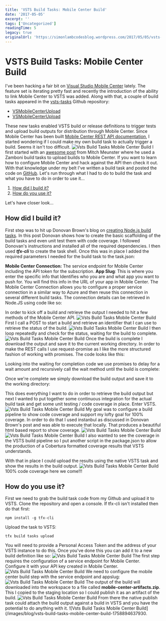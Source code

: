 ```yaml
---
title: 'VSTS Build Tasks: Mobile Center Build'
date: '2017-05-05'
excerpt: ''
tags: ['Uncategorized']
readingTime: 5
legacy: true
originalUrl: 'https://simonlambcodesblog.wordpress.com/2017/05/05/vsts-build-tasks-mobile-center-build/'
---
```


# VSTS Build Tasks: Mobile Center Build

I've been hacking a fair bit on [Visual Studio Mobile Center](https://www.visualstudio.com/vs/mobile-center/) lately. The feature set is iterating pretty fast and recently the introduction of the ability to link Mobile Center to VSTS was added. Along with that, a couple of build tasks appeared in the [vsts-tasks](https://github.com/Microsoft/vsts-tasks/tree/master/Tasks) Github repository:

- [VSMobileCenterUpload](https://github.com/Microsoft/vsts-tasks/tree/master/Tasks/VSMobileCenterTest)
- [VSMobileCenterUpload](https://github.com/Microsoft/vsts-tasks/tree/master/Tasks/VSMobileCenterTest)

These new tasks enabled VSTS build or release definitions to trigger tests and upload build outputs for distribution through Mobile Center. Since Mobile Center has been built [Mobile Center REST API documentation](https://docs.microsoft.com/en-us/mobile-center/api-docs/), I started wondering if I could make my own build task to actually trigger a build. Seems it isn't too difficult.
![Vsts Build Tasks Mobile Center Build](/images/blog/vsts-build-tasks-mobile-center-build-1758985196753-0.jpg) I first started with an [awesome post](https://mitchmuenster.wordpress.com/2016/11/16/using-mobile-center-preview-with-vsts/) from Mitch Meunster where he used a Zamboni build tasks to upload builds to Mobile Center.
If you want to learn how to configure Mobile Center and hack against the API then check it out. With that knowledge under my belt I've written a build task and posted the code on [GitHub](https://github.com/slamb2k/VSMobileCenterBuild). Let's run through what I had to do to build the task and what you have to do in order to use it...

1.  [How did I build it?](https://simonlambcodesblog.wordpress.com/2017/05/05/vsts-build-tasks-mobile-center-build/#howtobuild)
2.  [How do you use it?](https://simonlambcodesblog.wordpress.com/2017/05/05/vsts-build-tasks-mobile-center-build/#howtouse)

Let's have closer look...

## How did I build it?

First step was to hit up Donovan Brown's blog on [creating Node.js build tasks](http://donovanbrown.com/post/Writing-my-first-Nodejs-based-VSTS-Task). In this post Donovan shows how to create the basic scaffolding of the build tasks and even unit test them with code coverage. I followed Donovan's instructions and installed all of the required dependencies.
I then used _**tfx-cli**_ to create the task shell. Once this was in place I added the required parameters I needed for the build task to the task.json:

<Gist url="https://gist.github.com/slamb2k/ccacf3ab7818b9cc23577ab01316c73f" />

**Mobile Center Connection:** The service endpoint for Mobile Center including the API token for the subscription.
**App Slug**: This is where you enter the specific info that Identifies who you are and what app you want to push for. You will find this info in the URL of your app in Mobile Center. The Mobile Center Connection allows you to configure a proper service connection in a similar way to Azure and then reuse this connection in several different build tasks.
The connection details can be retrieved in Node.JS using code like so:

<Gist url="https://gist.github.com/slamb2k/714a934c2e8e5cac21f47691cd81af74" />

In order to kick off a build and retrieve the output I needed to hit a few methods of the Mobile Center API. ![Vsts Build Tasks Mobile Center Build](/images/blog/vsts-build-tasks-mobile-center-build-1758985196787-1.jpg) First I call a POST to start a build and retrieve an identifier that I can use to retrieve the status of the build. ![Vsts Build Tasks Mobile Center Build](/images/blog/vsts-build-tasks-mobile-center-build-1758985196816-2.jpg) I then loop repeatedly and check for the status, waiting for the build to complete.
![Vsts Build Tasks Mobile Center Build](/images/blog/vsts-build-tasks-mobile-center-build-1758985196841-3.jpg) Once the build is complete I download the output and save it to the current working directory. In order to make the REST calls I use request-promise as I like the more structured fashion of working with promises. The code looks like this:

<Gist url="https://gist.github.com/slamb2k/3f0c84a2d9461759f010398effeade46" />

Looking into the waiting for completion code we use promises to delay for a wait amount and recursively call the wait method until the build is complete:

<Gist url="https://gist.github.com/slamb2k/b08af2eee344d92947c71357c6988864" />

Once we're complete we simply download the build output and save it to the working directory:

<Gist url="https://gist.github.com/slamb2k/28f1b8ff910ea9051f5d541199e86d62" /> This does everything
I want to do in order to retrieve the build output but next I wanted to put together some continuous
integration for the actual build task and get some unit testing / code coverage in place. Enter
VSTS. ![Vsts Build Tasks Mobile Center
Build](/images/blog/vsts-build-tasks-mobile-center-build-1758985196866-4.jpg) My goal was to
configure a build pipeline to show code coverage and support my lofty goal for 100% coverage. In
order to do that I used instanbul as discussed in Donovan Brown's post and was able to execute that
locally. That produces a beautiful html based report to show coverage. ![Vsts Build Tasks Mobile
Center Build](/images/blog/vsts-build-tasks-mobile-center-build-1758985196897-5.jpg) ![Vsts Build
Tasks Mobile Center Build](/images/blog/vsts-build-tasks-mobile-center-build-1758985196922-6.jpg) I
also wanted to see the coverage in the VSTS build pipeline so I put another script in the
package.json to allow the production of a Cobertura formatted coverage results that VSTS
understands.

<Gist url="https://gist.github.com/slamb2k/2af2bca340c431a4c7b0919b009d68f1" />

With that in place I could upload the results using the native VSTS task and show the results in the build output. ![Vsts Build Tasks Mobile Center Build](/images/blog/vsts-build-tasks-mobile-center-build-1758985196958-7.jpg) 100% code coverage here we come!!!

## How do you use it?

First we need to grab the build task code from my Github and upload it to VSTS. Clone the repository and open a console. If tfx-cli isn't installed then do that first:

```
npm install -g tfx-cli
```

Upload the task to VSTS:

```
tfx build tasks upload
```

You will need to provide a Personal Access Token and the address of your VSTS instance to do this. Once you've done this you can add it to a new build definition like so: ![Vsts Build Tasks Mobile Center Build](/images/blog/vsts-build-tasks-mobile-center-build-1758985196990-8.jpg) The first step requires the configuration of a service endpoint for Mobile Center.
Configure it with your API key created in Mobile Center. ![Vsts Build Tasks Mobile Center Build](/images/blog/vsts-build-tasks-mobile-center-build-1758985197014-9.jpg) We need to configure the mobile center build step with the service endpoint and appslug: ![Vsts Build Tasks Mobile Center Build](/images/blog/vsts-build-tasks-mobile-center-build-1758985197040-10.jpg) The output of the build will downloaded into the workspace to a file called **mobile-center-artifacts.zip**. This I copied to the staging location so I could publish it as an artifact of the build. ![Vsts Build Tasks Mobile Center Build](/images/blog/vsts-build-tasks-mobile-center-build-1758985197071-11.jpg) From there the native publish task could attach the build output against a build in VSTS and you have the potential to do anything with it. ![Vsts Build Tasks Mobile Center Build](/images/blog/vsts-build-tasks-mobile-center-build-1758894637930.
